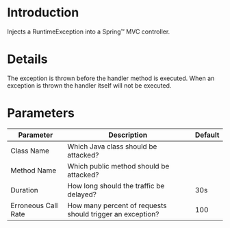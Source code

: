 # Introduction

Injects a RuntimeException into a Spring™ MVC controller.

# Details

The exception is thrown before the handler method is executed.
When an exception is thrown the handler itself will not be executed.

# Parameters

| Parameter           | Description                                               | Default |
| ------------------- | --------------------------------------------------------- | ------- |
| Class Name          | Which Java class should be attacked?                      |         |
| Method Name         | Which public method should be attacked?                   |         |
| Duration            | How long should the traffic be delayed?                   | 30s     |
| Erroneous Call Rate | How many percent of requests should trigger an exception? | 100     |
